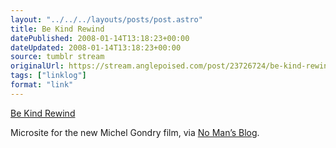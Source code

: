 ```yaml
---
layout: "../../../layouts/posts/post.astro"
title: Be Kind Rewind
datePublished: 2008-01-14T13:18:23+00:00
dateUpdated: 2008-01-14T13:18:23+00:00
source: tumblr stream
originalUrl: https://stream.anglepoised.com/post/23726724/be-kind-rewind
tags: ["linklog"]
format: "link"
---
```


[Be Kind Rewind][1]

Microsite for the new Michel Gondry film, via [No Man’s Blog](http://no-mans-blog.com/).

[1]: http://bekindmovie.com/
